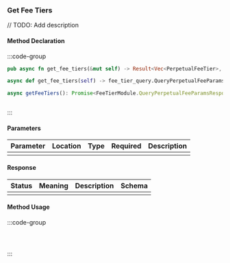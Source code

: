 ### Get Fee Tiers

// TODO: Add description

#### Method Declaration

:::code-group

```rust [Rust]
pub async fn get_fee_tiers(&mut self) -> Result<Vec<PerpetualFeeTier>, Error>
```

```python [Python]
async def get_fee_tiers(self) -> fee_tier_query.QueryPerpetualFeeParamsResponse
```

```typescript [TypeScript]
async getFeeTiers(): Promise<FeeTierModule.QueryPerpetualFeeParamsResponse>
```

```url [API]
```

:::

#### Parameters

| Parameter | Location | Type  | Required | Description |
| --------- | -------- | ----- | -------- | ----------- |
|           |          |       |          |             |

#### Response

| Status | Meaning | Description | Schema |
| ------ | ------- | ----------- | ------ |
|        |         |             |        |

#### Method Usage

:::code-group

```rust [Rust]
```

```python [Python]

```

```typescript [TypeScript]

```

:::
